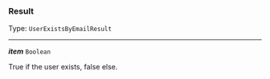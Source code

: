 


### Result

Type: `UserExistsByEmailResult`

---

***item*** `Boolean`

True if the user exists, false else.


